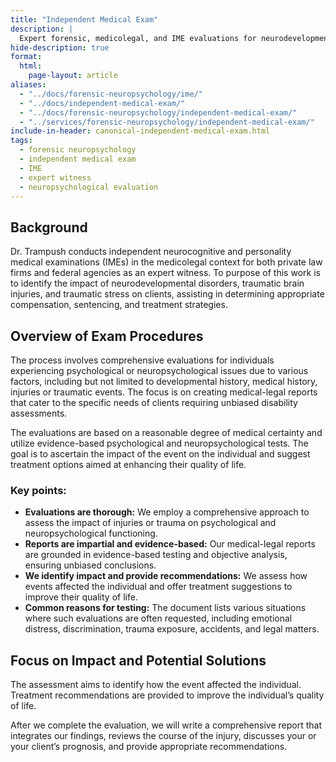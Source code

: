 ```yaml
---
title: "Independent Medical Exam"
description: |
  Expert forensic, medicolegal, and IME evaluations for neurodevelopmental, psychiatric, and traumatic brain injury.
hide-description: true
format:
  html:
    page-layout: article
aliases:
  - "../docs/forensic-neuropsychology/ime/"
  - "../docs/independent-medical-exam/"
  - "../docs/forensic-neuropsychology/independent-medical-exam/"
  - "../services/forensic-neuropsychology/independent-medical-exam/"
include-in-header: canonical-independent-medical-exam.html
tags:
  - forensic neuropsychology
  - independent medical exam
  - IME
  - expert witness
  - neuropsychological evaluation
---
```


## Background

Dr. Trampush conducts independent neurocognitive and personality medical examinations (IMEs) in the medicolegal context for both private law firms and federal agencies as an expert witness. To purpose of this work is to identify the impact of neurodevelopmental disorders, traumatic brain injuries, and traumatic stress on clients, assisting in determining appropriate compensation, sentencing, and treatment strategies.

## Overview of Exam Procedures

The process involves comprehensive evaluations for individuals experiencing
psychological or neuropsychological issues due to various factors, including but
not limited to developmental history, medical history, injuries or traumatic
events. The focus is on creating medical-legal reports that cater to the
specific needs of clients requiring unbiased disability assessments.

The evaluations are based on a reasonable degree of medical certainty and utilize evidence-based psychological and neuropsychological tests. The goal is to ascertain the impact of the event on the individual and suggest treatment options aimed at enhancing their quality of life.

### Key points:

- **Evaluations are thorough:** We employ a comprehensive approach to assess the impact of injuries or trauma on psychological and neuropsychological functioning.
- **Reports are impartial and evidence-based:** Our medical-legal reports are grounded in evidence-based testing and objective analysis, ensuring unbiased conclusions.
- **We identify impact and provide recommendations:** We assess how events affected the individual and offer treatment suggestions to improve their quality of life.
- **Common reasons for testing:** The document lists various situations where such evaluations are often requested, including emotional distress, discrimination, trauma exposure, accidents, and legal matters.

<!-- ## Objective Evaluations for Legal Concerns:

Comprehensive assessments are conducted to understand the individual's situation.
Medical-legal reports are prepared specifically for legal proceedings, aiming for impartiality.
Opinions are based on established methods and relevant evidence (e.g., psychological/neuropsychological tests). -->

## Focus on Impact and Potential Solutions

The assessment aims to identify how the event affected the individual.
Treatment recommendations are provided to improve the individual's quality of life.

After we complete the evaluation, we will write a comprehensive report that
integrates our findings, reviews the course of the injury, discusses your or
your client’s prognosis, and provide appropriate recommendations.

